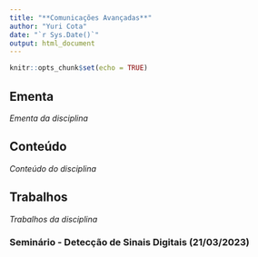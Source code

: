 ---
title: "**Comunicações Avançadas**"
author: "Yuri Cota"
date: "`r Sys.Date()`"
output: html_document
---

```{r setup, include=FALSE}
knitr::opts_chunk$set(echo = TRUE)
```

## **Ementa**

*Ementa da disciplina*

## **Conteúdo**

*Conteúdo do disciplina*

## **Trabalhos**

*Trabalhos da disciplina*

### **Seminário - Detecção de Sinais Digitais (21/03/2023)**


